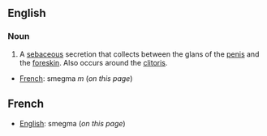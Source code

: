 ==English==
===Noun===

#A [[sebaceous]] secretion that collects between the glans of the [[penis]] and the [[foreskin]]. Also occurs around the [[clitoris]].

*[[French]]: smegma ''m'' (''on this page'')

==French==
*[[English]]: smegma (''on this page'')